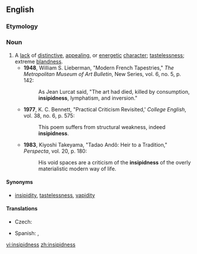 ==English==

===Etymology===
{{suffix|insipid|ness}}

===Noun===
{{en-noun|-}}

# A [[lack]] of [[distinctive]], [[appealing]], or [[energetic]] [[character]]; [[tastelessness]]; extreme [[blandness]].
#* '''1948''', William S. Lieberman, "Modern French Tapestries," ''The Metropolitan Museum of Art Bulletin'', New Series, vol. 6, no. 5, p. 142:
#*: As Jean Lurcat said, "The art had died, killed by consumption, '''insipidness''', lymphatism, and inversion."
#* '''1977''', K. C. Bennett, "Practical Criticism Revisited,' ''College English'', vol. 38, no. 6, p. 575:
#*: This poem suffers from structural weakness, indeed '''insipidness'''.
#* '''1983''', Kiyoshi Takeyama, "Tadao Andô: Heir to a Tradition," ''Perspecta'', vol. 20, p. 180:
#*: His void spaces are a criticism of the '''insipidness''' of the overly materialistic modern way of life.

====Synonyms====
* [[insipidity]], [[tastelessness]], [[vapidity]] 

====Translations====
{{trans-top|lack of distinctive, appealing, or energetic character}}
* Czech: {{t|cs|mdlost|f}}
{{trans-mid}}
* Spanish: {{t-|es|insipidez|f}},  {{t-|es|desazón|f}}
{{trans-bottom}}

[[vi:insipidness]]
[[zh:insipidness]]